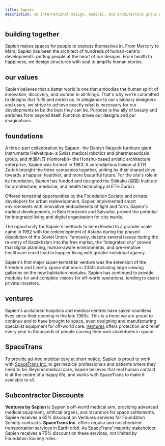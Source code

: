 ```yaml
---
title: Sapien
description: An international design, medical, and architecture group with a focus on the human experience of life in space.
---
```



## building together

Sapien makes spaces for people to express themselves in. From Mercury to Mars, Sapien has been the architect of hundreds of human-centric developments: putting people at the heart of our designs. From health to happiness, we design structures with soul to amplify human stories.

## our values

<Tabs>
    <TabItem label="beautiful">
        Sapien believes that a better world is one that embodies the human spirit of innovation, discovery, and wonder in all things. That's why we're committed to designs that fulfil and enrich us.
    </TabItem>
    <TabItem label="precise">
        In allegiance to our visionary designers and users, we strive to achieve exactly what is necessary for our developments to be the best they can be.
    </TabItem>
    <TabItem label="effective">
        Purpose is the ally of beauty and enriches form beyond itself. Function drives our designs and our imaginations.
    </TabItem>
</Tabs>

## foundations

A three-part collaboration by Sapæn- the Danish flatpack furniture giant, Instruments Helvétique- a Swiss medical robotics and pharmaceuticals group, and 木漏れ日 (Komorebi)- the Honshu-based artistic architecture enterprise, Sapien was formed in 1983. A serendipitous liaison at ETH Zurich brought the three companies together, uniting by their shared drive towards a happier, healthier, and more beautiful future. For the site's role in its foundation, Sapien has funded and designed the Shikaku (視覚) Institute for architecture, medicine, and health technology at ETH Zurich.

Offered terrestrial opportunities by the Foundation Society and private developers for urban redevelopment, Sapien implemented smart environments with innovative embodiments of light and form. Sapien's earliest developments, in Belo Horizonte and Salvador, proved the potential for integrated living and digital organisation for city wards.

The opportunity for Sapien's methods to be extended to a grander scale came in 1992 with the redevelopment of Astana during the phased dissolution of the Soviet Union. Famously, despite several issues during the re-entry of Kazakhstan into the free market, the “integrated city” proved that digital planning, human-aware environments, and pre-emptive healthcare could lead to happier living with greater individual agency.

Sapien's first major super-terrestrial venture was the extension of the Freedom and Liberty space stations in 2030: including large viewing galleries on the new habitation modules. Sapien has continued to provide modules for and complete visions for off-world operations, tending to assist private investors.

## ventures

Sapien's acclaimed hospitals and medical centres have saved countless lives since their opening in the late 1980s. This is a trend we are proud to continue and to have brought to space, even designing and manufacturing specialist equipment for off-world care. [Ventures](/subcontractors/ventures-by-sapien/) offers protection and relief every year to thousands of people carving their own adventures in space.

## SpaceTrans

To provide ad-hoc medical care at short notice, Sapien is proud to work with [SpaceTrans Inc.](/subcontractors/spacetrans-inc/) to get medical professionals and patients where they need to be. Beyond medical care, Sapien believes that real human contact is at the centre of a happy life, and works with SpaceTrans to make it available to all.

## Subcontractor Discounts

<LinkCard href="/subcontractors/ventures-by-sapien/" title="Ventures by Sapien">
    <b>Ventures by Sapien</b> is Sapien's off-world medical arm, providing advanced medical equipment, artificial organs, and insurance for space settlements. Sapien receives a 65% discount on Ventures services for Foundation Society contracts.
</LinkCard>

<LinkCard href="/subcontractors/spacetrans-inc/" title="SpaceTrans Inc.">
    <b>SpaceTrans Inc.</b> offers regular and unscheduled transportation services in Earth orbit. As SpaceTrans’ majority stakeholder, Sapien receives a 75% discount on these services, not limited by Foundation Society rules.
</LinkCard>